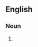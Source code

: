 ==English==

===Noun===
{{head|en|noun}}

# {{attributive of|pearl necklace|pearl necklace|lang=en|nodot=1}}